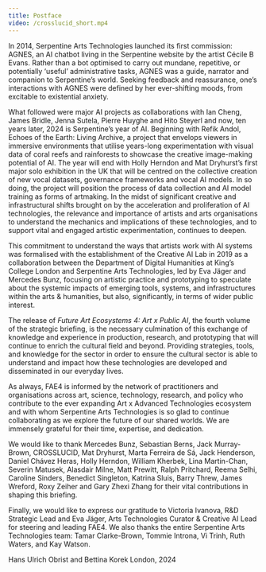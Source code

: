 ```yaml
---
title: Postface
video: /crosslucid_short.mp4
---
```


<Box>

In 2014, Serpentine Arts Technologies launched its first commission: AGNES, an AI chatbot living in the Serpentine website by the artist Cécile B Evans. Rather than a bot optimised to carry out mundane, repetitive, or potentially ‘useful’ administrative tasks, AGNES was a guide, narrator and companion to Serpentine’s world. Seeking feedback and reassurance, one’s interactions with AGNES were defined by her ever-shifting moods, from excitable to existential anxiety.

What followed were major AI projects as collaborations with Ian Cheng, James Bridle, Jenna Sutela, Pierre Huyghe and Hito Steyerl and now, ten years later, 2024 is Serpentine’s year of AI. Beginning with Refik Andol, Echoes of the Earth: Living Archive, a project that envelops viewers in immersive environments that utilise years-long experimentation with visual data of coral reefs and rainforests to showcase the creative image-making potential of AI. The year will end with Holly Herndon and Mat Dryhurst’s first major solo exhibition in the UK that will be centred on the collective creation of new vocal datasets, governance frameworks and vocal AI models. In so doing, the project will position the process of data collection and AI model training as forms of artmaking. In the midst of significant creative and infrastructural shifts brought on by the acceleration and proliferation of AI technologies, the relevance and importance of artists and arts organisations to understand the mechanics and implications of these technologies, and to support vital and engaged artistic experimentation, continues to deepen.

This commitment to understand the ways that artists work with AI systems was formalised with the establishment of the Creative AI Lab in 2019 as a collaboration between the Department of Digital Humanities at King’s College London and Serpentine Arts Technologies, led by Eva Jäger and Mercedes Bunz, focusing on artistic practice and prototyping to speculate about the systemic impacts of emerging tools, systems, and infrastructures within the arts & humanities, but also, significantly, in terms of wider public interest.

The release of _Future Art Ecosystems 4: Art x Public AI_, the fourth volume of the strategic briefing, is the necessary culmination of this exchange of knowledge and experience in production, research, and prototyping that will continue to enrich the cultural field and beyond. Providing strategies, tools, and knowledge for the sector in order to ensure the cultural sector is able to understand and impact how these technologies are developed and disseminated in our everyday lives.

As always, FAE4 is informed by the network of practitioners and organisations across art, science, technology, research, and policy who contribute to the ever expanding Art x Advanced Technologies ecosystem and with whom Serpentine Arts Technologies is so glad to continue collaborating as we explore the future of our shared worlds. We are immensely grateful for their time, expertise, and dedication.

We would like to thank Mercedes Bunz, Sebastian Berns, Jack Murray-Brown, CROSSLUCID, Mat Dryhurst, Marta Ferreira de Sá, Jack Henderson, Daniel Chávez Heras, Holly Herndon, William Kherbek, Lina Martin-Chan, Severin Matusek, Alasdair Milne, Matt Prewitt, Ralph Pritchard, Reema Selhi, Caroline Sinders, Benedict Singleton, Katrina Sluis, Barry Threw, James Wreford, Roxy Zeiher and Gary Zhexi Zhang for their vital contributions in shaping this briefing.

Finally, we would like to express our gratitude to Victoria Ivanova, R&D Strategic Lead and Eva Jäger, Arts Technologies Curator & Creative AI Lead for steering and leading FAE4. We also thanks the entire Serpentine Arts Technologies team: Tamar Clarke-Brown, Tommie Introna, Vi Trinh, Ruth Waters, and Kay Watson.

Hans Ulrich Obrist and Bettina Korek London, 2024

</Box>
